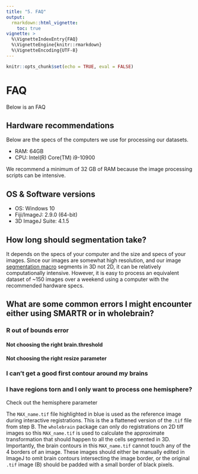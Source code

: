 ```yaml
---
title: "5. FAQ"
output: 
  rmarkdown::html_vignette:
    toc: true
vignette: >
  %\VignetteIndexEntry{FAQ}
  %\VignetteEngine{knitr::rmarkdown}
  %\VignetteEncoding{UTF-8}
---
```



```r
knitr::opts_chunk$set(echo = TRUE, eval = FALSE)
```

# FAQ

Below is an FAQ 


## Hardware recommendations
Below are the specs of the computers we use for processing our datasets.

+ RAM: 64GB
+ CPU: Intel(R) Core(TM) i9-10900 

We recommend a minimum of 32 GB of RAM because the image processing scripts can be intensive. 

## OS & Software versions
+ OS: Windows 10
+ Fiji/ImageJ: 2.9.0 (64-bit)
+ 3D ImageJ Suite: 4.1.5

## How long should segmentation take?

It depends on the specs of your computer and the size and specs of your images. Since our images are somewhat high resolution, and our image [segmentation macro](https://osf.io/bek56) segments in 3D not 2D, it can be relatively computationally intensive. However, it is easy to process an equivalent dataset of ~150 images over a weekend using a computer with the recommended hardware specs.

## What are some common errors I might encounter either using SMARTR or in wholebrain?
### R out of bounds error
#### Not choosing the right brain.threshold
#### Not choosing the right resize parameter
### I can't get a good first contour around my brains
### I have regions torn and I only want to process one hemisphere?
Check out the hemisphere parameter


The `MAX_name.tif` file highlighted in blue is used as the reference image during interactive registrations. This is the a flattened version of the .`tif` file from step B. The `wholebrain` package can only do registrations on 2D tiff images so this `MAX_name.tif` is used to calculate the approximate transformation that should happen to all the cells segmented in 3D. Importantly, the brain contours in this `MAX_name.tif` cannot touch any of the 4 borders of an image. These images should either be manually edited in ImageJ to omit brain contours intersecting the image border, or the original `.tif` image (B) should be padded with a small border of black pixels. 
